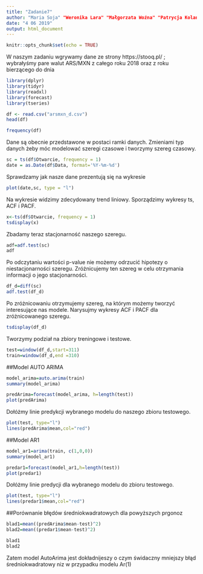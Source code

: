```yaml
---
title: "Zadanie7"
author: "Maria Soja" "Weronika Lara" "Małgorzata Woźna" "Patrycja Kolanowska"
date: "4 06 2019"
output: html_document
---
```


```r
knitr::opts_chunk$set(echo = TRUE)
```

W naszym zadaniu wgrywamy dane ze strony https://stooq.pl/ ; wybrałyśmy pare walut ARS/MXN z całego roku 2018 oraz z roku bierzącego do dnia 
```r

library(dplyr)
library(tidyr)
library(readxl)
library(forecast)
library(tseries)
```
```r
df <- read.csv("arsmxn_d.csv")
head(df)
```
```r
frequency(df)
```

Dane są obecnie przedstawone w postaci ramki danych. Zmieniami typ danych żeby móc modelować szeregi czasowe i tworzymy szereg czasowy. 

```r
sc = ts(df$Otwarcie, frequency = 1)
date = as.Date(df$Data, format='%Y-%m-%d')
```


Sprawdzamy jak nasze dane prezentują się na wykresie


```r
plot(date,sc, type = "l")
```


Na wykresie widzimy zdecydowany trend liniowy. Sporządzimy wykresy ts, ACF i PACF.


```r
x<-ts(df$Otwarcie, frequency = 1)
tsdisplay(x)
```

Zbadamy teraz stacjonarność naszego szeregu.

```r
adf=adf.test(sc)
adf
```

Po odczytaniu wartości p-value nie możemy odrzucić hipotezy o niestacjonarności szeregu. Zróżnicujemy ten szereg w celu otrzymania informacji o jego stacjonarności. 

```r
df_d=diff(sc)
adf.test(df_d)
```

Po zróżnicowaniu otrzymujemy szereg, na którym możemy tworzyć interesujące nas modele. Narysujmy wykresy ACF i PACF dla zróżnicowanego szeregu.

```r
tsdisplay(df_d)
```

Tworzymy podział na zbiory treningowe i testowe.

```r
test=window(df_d,start=311)
train=window(df_d,end =310)
```

##Model AUTO ARIMA

```r
model_arima=auto.arima(train)
summary(model_arima)

```

```r
predArima=forecast(model_arima, h=length(test))
plot(predArima)
```

Dołóżmy linie predykcji wybranego modelu do naszego zbioru testowego.

```r
plot(test, type="l")
lines(predArima$mean,col="red")
```


##Model AR1

```r
model_ar1=arima(train, c(1,0,0))
summary(model_ar1)
```



```r
predar1=forecast(model_ar1,h=length(test))
plot(predar1)
```

Dołóżmy linie predycji dla wybranego modelu do zbioru testowego. 

```r
plot(test, type="l")
lines(predar1$mean,col="red")
```

##Porównanie błędów średniokwadratowych dla powyższych prgonoz

```r
blad1=mean((predArima$mean-test)^2)
blad2=mean((predar1$mean-test)^2)

```

```r
blad1
blad2
```

Zatem model AutoArima jest dokładnijeszy o czym świdaczny mniejszy błąd średniokwadratowy niz w przypadku modelu Ar(1)
